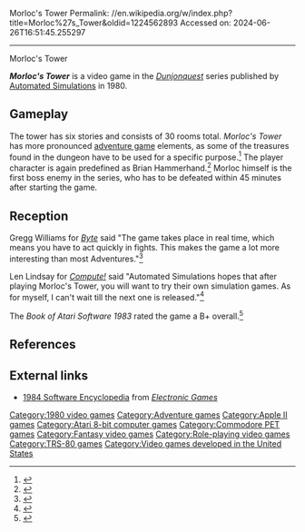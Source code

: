 Morloc's Tower
Permalink: //en.wikipedia.org/w/index.php?title=Morloc%27s_Tower&oldid=1224562893
Accessed on: 2024-06-26T16:51:45.255297



------
Morloc's Tower
{{Short description|1980 video game}}
{{Infobox video game
| collapsible = 
| state = 
| italic title = 
| title = Morloc's Tower
| image = Morloc's Tower cover.jpg
| alt = 
| caption = 
| developer = 
| publisher = [[Epyx|Automated Simulations]]
| series = ''[[Dunjonquest]]''
| engine = 
| platforms = [[Apple II series|Apple II]], [[Atari 8-bit]], [[Commodore PET|PET]], [[IBM PC compatible|IBM PC]], [[TRS-80]]
| released = 1980
| genre = [[Adventure game|Adventure]]
| modes = 
}}

'''''Morloc's Tower''''' is a video game in the ''[[Dunjonquest]]'' series published by [[Epyx|Automated Simulations]] in 1980.

==Gameplay==
The tower has six stories and consists of 30 rooms total. ''Morloc's Tower'' has more pronounced [[adventure game]] elements, as some of the treasures found in the dungeon have to be used for a specific purpose.<ref name="byte-morloc">{{cite journal | title= Morloc's Tower | journal=BYTE | date=December 1980 | first=Greg | last=Williams | pages=70–71}}</ref> The player character is again predefined as Brian Hammerhand.<ref name="compute-morloc">{{cite journal | title= MicroQuest/Simulation | journal=Compute! | date=January–February 1980 | first=Len| last=Lindsay| page=5}}</ref> Morloc himself is the first boss enemy in the series, who has to be defeated within 45 minutes after starting the game.

==Reception==
Gregg Williams for ''[[Byte (magazine)|Byte]]'' said "The game takes place in real time, which means you have to act quickly in fights. This makes the game a lot more interesting than most Adventures."<ref>{{Cite web|url=http://archive.org/details/byte-magazine-1980-12|title=Byte Magazine Volume 05 Number 12 - Adventure|date=December 15, 1980|via=Internet Archive}}</ref>

Len Lindsay for ''[[Compute!]]'' said "Automated Simulations hopes that after playing Morloc's Tower, you will want to try their own simulation games. As for myself, I can't wait till the next one is released."<ref>{{Cite web|url=http://archive.org/details/1980-01-compute-magazine|title=Compute! Magazine Issue 002|date=January 15, 1980|via=Internet Archive}}</ref>

The ''Book of Atari Software 1983'' rated the game a B+ overall.<ref>{{Cite web|url=http://archive.org/details/ataribooks-the-book-of-atari-software-1983|title=Book of Atari Software 1983, The (1983)(The Book Company)|date=October 15, 1983|via=Internet Archive}}</ref>

==References==
{{reflist}}

==External links==
*[https://archive.org/stream/RetroGameMagazineOneShots/1984%20Software%20Encyclopedia%20%281983%29%20Over%20900%20Descriptions%20and%20Ratings#page/n23/mode/2up 1984 Software Encyclopedia] from ''[[Electronic Games]]''

{{Dunjonquest}}

[[Category:1980 video games]]
[[Category:Adventure games]]
[[Category:Apple II games]]
[[Category:Atari 8-bit computer games]]
[[Category:Commodore PET games]]
[[Category:Fantasy video games]]
[[Category:Role-playing video games]]
[[Category:TRS-80 games]]
[[Category:Video games developed in the United States]]